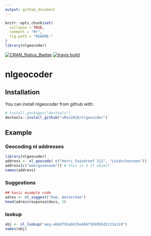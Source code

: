 ```yaml
---
output: github_document
---
```


<!-- README.md is generated from README.Rmd. Please edit that file -->

```r
knitr::opts_chunk$set(
  collapse = TRUE,
  comment = "#>",
  fig.path = "README-"
)
library(nlgeocoder)
```

[![CRAN_Status_Badge](http://www.r-pkg.org/badges/version/nlgeocoder)](https://cran.r-project.org/package=nlgeocoder)
[![travis build](https://travis-ci.org/uRos2018/nlgeocoder.svg?branch=master)](https://travis-ci.org/uRos2018/nlgeocoder)

# nlgeocoder

## Installation

You can install nlgeocoder from github with:

```r
# install.packages("devtools")
devtools::install_github("uRos2018/nlgeocoder")
```

## Example

### Geocoding nl addresses

```r
library(nlgeocoder)
address <- nl_geocode( c("Henri Faasdreef 312", "Leidschenveen"))
address[c("weergavenaam")] # this is a sf object
names(address)
```

### Suggestions

```r
## basic example code
adres <- nl_suggest("Dam, Amsterdam")
head(adres$response$docs, 2)
```
### lookup

```r
obj <- nl_lookup("weg-ab6df5babb15e466f3699b5d2c22e110")
names(obj)
```

